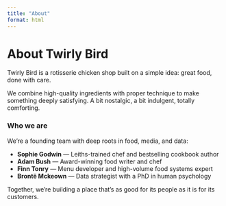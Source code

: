 ```yaml
---
title: "About"
format: html
---
```


# About Twirly Bird

Twirly Bird is a rotisserie chicken shop built on a simple idea: great food, done with care.

We combine high-quality ingredients with proper technique to make something deeply satisfying. A bit nostalgic, a bit indulgent, totally comforting.

### Who we are

We're a founding team with deep roots in food, media, and data:

- **Sophie Godwin** — Leiths-trained chef and bestselling cookbook author  
- **Adam Bush** — Award-winning food writer and chef  
- **Finn Tonry** — Menu developer and high-volume food systems expert  
- **Brontë Mckeown** — Data strategist with a PhD in human psychology

Together, we’re building a place that’s as good for its people as it is for its customers.


